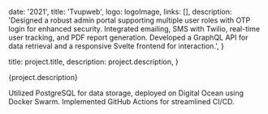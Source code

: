 

  date: '2021',
  title: 'Tvupweb',
  logo: logoImage,
  links: [],
  description:
    'Designed a robust admin portal supporting multiple user roles with OTP login for enhanced security. Integrated emailing, SMS with Twilio, real-time user tracking, and PDF report generation. Developed a GraphQL API for data retrieval and a responsive Svelte frontend for interaction.',
}

  title: project.title,
  description: project.description,
}


<div>{project.description}</div>

<Image src={coverImage} alt="" />

Utilized PostgreSQL for data storage, deployed on Digital Ocean using Docker Swarm. Implemented GitHub Actions for streamlined CI/CD.

<Image src={image1} alt="" />

<Image src={image2} alt="" />
